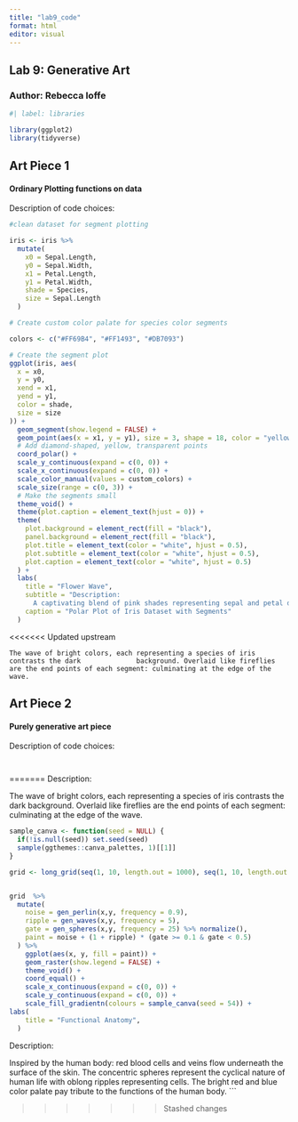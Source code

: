 ```yaml
---
title: "lab9_code"
format: html
editor: visual
---
```


## Lab 9: Generative Art

### Author: Rebecca Ioffe

```r

#| label: libraries

library(ggplot2)
library(tidyverse)

```

## Art Piece 1

#### Ordinary Plotting functions on data

Description of code choices:

```r

#clean dataset for segment plotting

iris <- iris %>%
  mutate(
    x0 = Sepal.Length,
    y0 = Sepal.Width,
    x1 = Petal.Length,
    y1 = Petal.Width,
    shade = Species,
    size = Sepal.Length
  )

# Create custom color palate for species color segments

colors <- c("#FF69B4", "#FF1493", "#DB7093")

# Create the segment plot
ggplot(iris, aes(
  x = x0,
  y = y0,
  xend = x1,
  yend = y1,
  color = shade,
  size = size
)) +
  geom_segment(show.legend = FALSE) +
  geom_point(aes(x = x1, y = y1), size = 3, shape = 18, color = "yellow", alpha = 0.7) +  
  # Add diamond-shaped, yellow, transparent points
  coord_polar() +
  scale_y_continuous(expand = c(0, 0)) +
  scale_x_continuous(expand = c(0, 0)) + 
  scale_color_manual(values = custom_colors) + 
  scale_size(range = c(0, 3)) + 
  # Make the segments small
  theme_void() + 
  theme(plot.caption = element_text(hjust = 0)) +
  theme(
    plot.background = element_rect(fill = "black"),
    panel.background = element_rect(fill = "black"),
    plot.title = element_text(color = "white", hjust = 0.5),
    plot.subtitle = element_text(color = "white", hjust = 0.5),
    plot.caption = element_text(color = "white", hjust = 0.5)
  ) +
  labs(
    title = "Flower Wave",
    subtitle = "Description:
      A captivating blend of pink shades representing sepal and petal depths.", 
    caption = "Polar Plot of Iris Dataset with Segments"
  )


```

<<<<<<< Updated upstream
```         
The wave of bright colors, each representing a species of iris contrasts the dark              background. Overlaid like fireflies are the end points of each segment: culminating at the edge of the wave. 
```

## Art Piece 2

#### Purely generative art piece

Description of code choices:

```r

```

```r

```
=======
Description:

The wave of bright colors, each representing a species of iris contrasts the dark background. Overlaid like fireflies are the end points of each segment: culminating at the edge of the wave. 

```r

sample_canva <- function(seed = NULL) {
  if(!is.null(seed)) set.seed(seed)
  sample(ggthemes::canva_palettes, 1)[[1]]
}
```


```r
grid <- long_grid(seq(1, 10, length.out = 1000), seq(1, 10, length.out = 1000))


grid  %>%
  mutate(
    noise = gen_perlin(x,y, frequency = 0.9), 
    ripple = gen_waves(x,y, frequency = 5), 
    gate = gen_spheres(x,y, frequency = 25) %>% normalize(), 
    paint = noise + (1 + ripple) * (gate >= 0.1 & gate < 0.5)
  ) %>%
    ggplot(aes(x, y, fill = paint)) + 
    geom_raster(show.legend = FALSE) +
    theme_void() +
    coord_equal() +
    scale_x_continuous(expand = c(0, 0)) +
    scale_y_continuous(expand = c(0, 0)) +
    scale_fill_gradientn(colours = sample_canva(seed = 54)) +
labs(
    title = "Functional Anatomy",
  )


```

Description: 

Inspired by the human body: red blood cells and veins flow underneath the surface of the skin. The concentric spheres represent the cyclical nature of human life with oblong ripples representing cells. The bright red and blue color palate pay tribute to the functions of the human body. 
```


>>>>>>> Stashed changes
